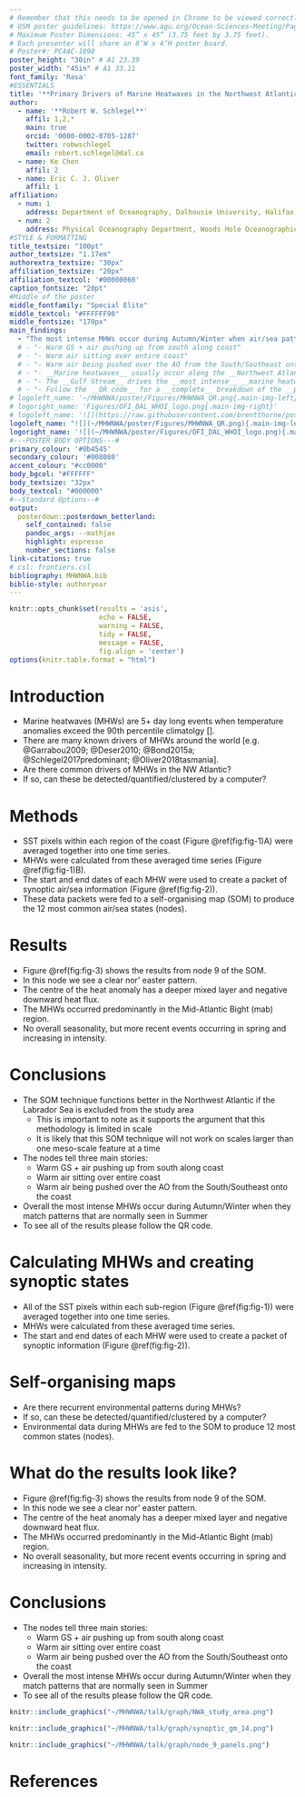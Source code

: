 ```yaml
---
# Remember that this needs to be opened in Chrome to be viewed correctly and when creating the PDF
# OSM poster guidelines: https://www.agu.org/Ocean-Sciences-Meeting/Pages/Presenter-Guidelines#1
# Maximum Poster Dimensions: 45” x 45” (3.75 feet by 3.75 feet). 
# Each presenter will share an 8’W x 4’H poster board.
# Poster#: PC44C-1898
poster_height: "30in" # A1 23.39
poster_width: "45in" # A1 33.11
font_family: 'Rasa'
#ESSENTIALS
title: '**Primary Drivers of Marine Heatwaves in the Northwest Atlantic**'
author:
  - name: '**Robert W. Schlegel**'
    affil: 1,2,*
    main: true
    orcid: '0000-0002-0705-1287'
    twitter: robwschlegel 
    email: robert.schlegel@dal.ca
  - name: Ke Chen
    affil: 2
  - name: Eric C. J. Oliver
    affil: 1
affiliation:
  - num: 1
    address: Department of Oceanography, Dalhousie University, Halifax, Nova Scotia, Canada
  - num: 2
    address: Physical Oceanography Department, Woods Hole Oceanographic Institution, Woods Hole, Massachusetts, USA
#STYLE & FORMATTING
title_textsize: "100pt"
author_textsize: "1.17em"
authorextra_textsize: "30px"
affiliation_textsize: "20px"
affiliation_textcol: '#00000060'
caption_fontsize: "20pt"
#Middle of the poster
middle_fontfamily: "Special Elite"
middle_textcol: "#FFFFFF90"
middle_fontsize: "170px"
main_findings:
  - "The most intense MHWs occur during Autumn/Winter when air/sea patterns match those normally seen in Summer"
  # - "- Warm GS + air pushing up from south along coast"
  # - "- Warm air sitting over entire coast"
  # - "- Warm air being pushed over the AO from the South/Southeast onto the coast"
  # - "- __Marine heatwaves__ usually occur along the __Northwest Atlantic__ coast when the __Gulf Stream__ anomaly is __warm__ (cold) and the __Labrador Sea__ anomaly is __cold__ (warm)"
  # - "- The __Gulf Stream__ drives the __most intense__ __marine heatwaves__"
  # - "- Follow the __QR code__ for a __complete__ breakdown of the __predominant drivers__"
# logoleft_name: '~/MHWNWA/poster/Figures/MHWNWA_QR.png{.main-img-left}'
# logoright_name: 'Figures/OFI_DAL_WHOI_logo.png{.main-img-right}'
# logoleft_name: '![](https://raw.githubusercontent.com/brentthorne/posterdown/master/images/qr-code-black.png){.main-img-left}'
logoleft_name: "![](~/MHWNWA/poster/Figures/MHWNWA_QR.png){.main-img-left}"
logoright_name: '![](~/MHWNWA/poster/Figures/OFI_DAL_WHOI_logo.png){.main-img-right}'
#---POSTER BODY OPTIONS---#
primary_colour: '#0b4545'
secondary_colour: '#008080' 
accent_colour: "#cc0000"
body_bgcol: "#FFFFFF"
body_textsize: "32px"
body_textcol: "#000000"
#--Standard Options--#
output: 
  posterdown::posterdown_betterland:
    self_contained: false
    pandoc_args: --mathjax
    highlight: espresso
    number_sections: false
link-citations: true
# csl: frontiers.csl
bibliography: MHWNWA.bib
biblio-style: authoryear
---
```


<!-- TO DO 
Add more citations
Having a more thorough go at the text-->

```r
knitr::opts_chunk$set(results = 'asis',
                      echo = FALSE,
                      warning = FALSE,
                      tidy = FALSE,
                      message = FALSE,
                      fig.align = 'center')
options(knitr.table.format = "html") 
```

# Introduction

- Marine heatwaves (MHWs) are 5+ day long events when temperature anomalies exceed the 90th percentile climatolgy [].  
- There are many known drivers of MHWs around the world [e.g. @Garrabou2009; @Deser2010; @Bond2015a; @Schlegel2017predominant; @Oliver2018tasmania].  
- Are there common drivers of MHWs in the NW Atlantic?  
- If so, can these be detected/quantified/clustered by a computer?  

# Methods

- SST pixels within each region of the coast (Figure \@ref(fig:fig-1)A) were averaged together into one time series.  
- MHWs were calculated from these averaged time series (Figure \@ref(fig:fig-1)B).  
- The start and end dates of each MHW were used to create a packet of synoptic air/sea information (Figure \@ref(fig:fig-2)).  
- These data packets were fed to a self-organising map (SOM) to produce the 12 most common air/sea states (nodes). 

# Results

- Figure \@ref(fig:fig-3) shows the results from node 9 of the SOM.  
- In this node we see a clear nor' easter pattern.  
- The centre of the heat anomaly has a deeper mixed layer and negative downward heat flux.  
- The MHWs occurred predominantly in the Mid-Atlantic Bight (mab) region.  
- No overall seasonality, but more recent events occurring in spring and increasing in intensity.  

# Conclusions

- The SOM technique functions better in the Northwest Atlantic if the Labrador Sea is excluded from the study area
  - This is important to note as it supports the argument that this methodology is limited in scale
  - It is likely that this SOM technique will not work on scales larger than one meso-scale feature at a time
- The nodes tell three main stories:
  - Warm GS + air pushing up from south along coast
  - Warm air sitting over entire coast
  - Warm air being pushed over the AO from the South/Southeast onto the coast
- Overall the most intense MHWs occur during Autumn/Winter when they match patterns that are normally seen in Summer
- To see all of the results please follow the QR code.  

<!-- # What are known drivers of past MHWs? -->

<!-- - Advection, heat flux, and intrinsic ocean modes are the primary drivers of sea surface temperature (SST) [@Deser2010].   -->
<!-- - Different regions of the world show different primary drivers for anomalously warm SST.   -->
<!-- - MHWs in the coastal oceans are primarily driven by abnormal movement of warm currents onto the coast [@Schlegel2017predominant; @Oliver2018tasmania].   -->
<!-- - For large seas like the Mediterranean, heat flux is dominant [@Garrabou2009].   -->
<!-- - Events in the open oceans tend to be driven by a combination of factors [@Bond2015a]. -->

<!-- # Why use a new method to determine drivers? -->

<!-- The current standard is to analyse the drivers of one large MHW at a time.   -->
<!-- MHWs are occurring too rapidly to spend a year understanding the drivers of an individual event.   -->
<!-- Smaller events that would normally escape our notice may also be important.   -->
<!-- Machine learning may be a better choice moving forwards.   -->

# Calculating MHWs and creating synoptic states

- All of the SST pixels within each sub-region (Figure \@ref(fig:fig-1)) were averaged together into one time series.  
- MHWs were calculated from these averaged time series.  
- The start and end dates of each MHW were used to create a packet of synoptic information (Figure \@ref(fig:fig-2)).  

# Self-organising maps

- Are there recurrent environmental patterns during MHWs?  
- If so, can these be detected/quantified/clustered by a computer?  
- Environmental data during MHWs are fed to the SOM to produce 12 most common states (nodes).  

# What do the results look like?

- Figure \@ref(fig:fig-3) shows the results from node 9 of the SOM.  
- In this node we see a clear nor' easter pattern.  
- The centre of the heat anomaly has a deeper mixed layer and negative downward heat flux.  
- The MHWs occurred predominantly in the Mid-Atlantic Bight (mab) region.  
- No overall seasonality, but more recent events occurring in spring and increasing in intensity.  

# Conclusions

<!-- - The SOM technique functions better in the Northwest Atlantic if the Labrador Sea is excluded from the study area -->
<!--   - This is important to note as it supports the argument that this methodology is limited in scale -->
<!--   - It is likely that this SOM technique will not work on scales larger than one meso-scale feature at a time -->
- The nodes tell three main stories:
  - Warm GS + air pushing up from south along coast
  - Warm air sitting over entire coast
  - Warm air being pushed over the AO from the South/Southeast onto the coast
- Overall the most intense MHWs occur during Autumn/Winter when they match patterns that are normally seen in Summer
- To see all of the results please follow the QR code.  

<!-- - A few nodes tell smaller stories: -->
<!--   - Short lived storms that barely manage to perturb T~mix~ for long enough to qualify as a MHW -->
<!--   - Distinct from the patterns that cause intense MHWs -->

<!-- # Future work -->

<!-- Extend the methodology seen here into the third and fourth dimensions of the data.   -->
<!-- Run this same analysis 1, 2, 3, etc. months prior to the MHWs to see how well it detects patterns.   -->
<!-- Test these drivers (node synoptic states) as predictors for events in different data products.   -->
<!-- Rank the drivers by their predictive accuracy.   -->
<!-- Create operational prediction data layer for public use/consumption.   -->

```r
knitr::include_graphics("~/MHWNWA/talk/graph/NWA_study_area.png")
```

```r
knitr::include_graphics("~/MHWNWA/talk/graph/synoptic_gm_14.png")
```

```r
knitr::include_graphics("~/MHWNWA/talk/graph/node_9_panels.png")
```

# References
